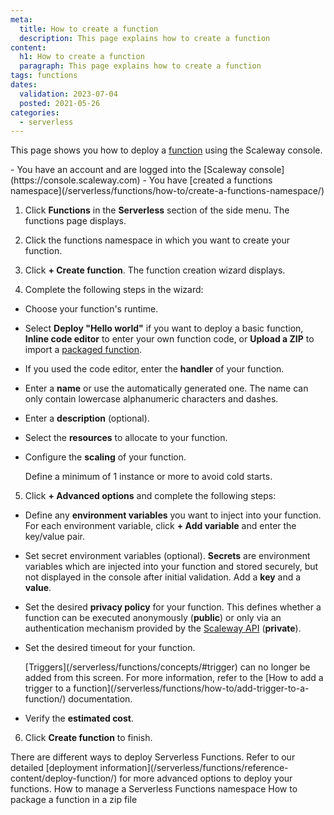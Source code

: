 ```yaml
---
meta:
  title: How to create a function
  description: This page explains how to create a function
content:
  h1: How to create a function
  paragraph: This page explains how to create a function
tags: functions 
dates:
  validation: 2023-07-04
  posted: 2021-05-26
categories:
  - serverless
---
```


This page shows you how to deploy a [function](/serverless/functions/concepts/#function) using the Scaleway console.

<Macro id="iam-requirements" />

<Message type="requirement">
  - You have an account and are logged into the [Scaleway console](https://console.scaleway.com)
  - You have [created a functions namespace](/serverless/functions/how-to/create-a-functions-namespace/)
</Message>

1. Click **Functions** in the **Serverless** section of the side menu. The functions page displays.

2. Click the functions namespace in which you want to create your function.

3. Click **+ Create function**. The function creation wizard displays.

4. Complete the following steps in the wizard: 

  - Choose your function's runtime.

  - Select **Deploy "Hello world"** if you want to deploy a basic function, **Inline code editor** to enter your own function code, or **Upload a ZIP** to import a [packaged function](/serverless/functions/how-to/package-function-dependencies-in-zip/). 

  - If you used the code editor, enter the **handler** of your function.

  - Enter a **name** or use the automatically generated one. The name can only contain lowercase alphanumeric characters and dashes.

  - Enter a **description** (optional).

  - Select the **resources** to allocate to your function.

  - Configure the **scaling** of your function. 
  
    <Message type="tip">
      Define a minimum of 1 instance or more to avoid cold starts.
    </Message>

5. Click **+ Advanced options** and complete the following steps: 

  - Define any **environment variables** you want to inject into your function. For each environment variable, click **+ Add variable** and enter the key/value pair.

  - Set secret environment variables (optional). **Secrets** are environment variables which are injected into your function and stored securely, but not displayed in the console after initial validation. Add a **key** and a **value**.

  - Set the desired **privacy policy** for your function. This defines whether a function can be executed anonymously (**public**) or only via an authentication mechanism provided by the [Scaleway API](https://www.scaleway.com/en/developers/api/serverless-functions/#authentication) (**private**).

  - Set the desired timeout for your function.

    <Message type="note">
      [Triggers](/serverless/functions/concepts/#trigger) can no longer be added from this screen. For more information, refer to the [How to add a trigger to a function](/serverless/functions/how-to/add-trigger-to-a-function/) documentation.
    </Message>

  - Verify the **estimated cost**.

6. Click **Create function** to finish.

<Message type="tip">
  There are different ways to deploy Serverless Functions. Refer to our detailed [deployment information](/serverless/functions/reference-content/deploy-function/) for more advanced options to deploy your functions.
</Message>

<Navigation title="See Also">
  <PreviousButton to="/serverless/functions/how-to/manage-a-functions-namespace/">How to manage a Serverless Functions namespace</PreviousButton>
  <NextButton to="/serverless/functions/how-to/package-function-dependencies-in-zip/">How to package a function in a zip file</NextButton>
</Navigation>
